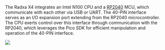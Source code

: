 The Radxa X4 integrates an Intel N100 CPU and a [RP2040](https://en.wikipedia.org/wiki/RP2040) MCU, which communicate with each other via USB or UART.
The 40-PIN interface serves as an I/O expansion port extending from the RP2040 microcontroller. The CPU exerts control over this interface through communication with the RP2040,
which leverages the Pico SDK for efficient manipulation and operation of the 40-PIN interface.

<img src="/img/x/x4/intel-rp2040.webp" />
